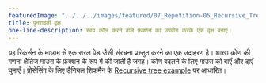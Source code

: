 ---
featuredImage: "../../../images/featured/07_Repetition-05_Recursive_Tree-thumbnail.png"
title: पुनरावर्ती वृक्ष
one-line-description: स्वयं कॉल करने वाले फ़ंक्शन का उपयोग करके एक वृक्ष बनाएं।
---

यह रिकर्सन के माध्यम से एक सरल पेड़ जैसी संरचना प्रस्तुत करने का एक उदाहरण है।
शाखा कोण की गणना क्षैतिज माउस के फ़ंक्शन के रूप में की जाती है
जगह। कोण बदलने के लिए माउस को बाएँ और दाएँ घुमाएँ।
प्रोसेसिंग के लिए डैनियल शिफमैन के <a href="https://processing.org/examples/tree.html">Recursive tree example</a> पर आधारित।
